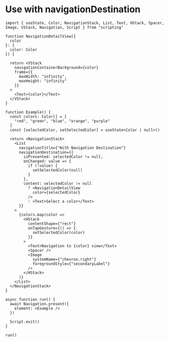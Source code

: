 # Use with navigationDestination 

```tsx
import { useState, Color, NavigationStack, List, Text, HStack, Spacer, Image, VStack, Navigation, Script } from "scripting"

function NavigationDetailView({
  color
}: {
  color: Color
}) {

  return <VStack
    navigationContainerBackground={color}
    frame={{
      maxWidth: "infinity",
      maxHeight: "infinity"
    }}
  >
    <Text>{color}</Text>
  </VStack>
}

function Example() {
  const colors: Color[] = [
    "red", "green", "blue", "orange", "purple"
  ]
  const [selectedColor, setSelectedColor] = useState<Color | null>()

  return <NavigationStack>
    <List
      navigationTitle={"With Navigation Destination"}
      navigationDestination={{
        isPresented: selectedColor != null,
        onChanged: value => {
          if (!value) {
            setSelectedColor(null)
          }
        },
        content: selectedColor != null
          ? <NavigationDetailView
            color={selectedColor}
          />
          : <Text>Select a color</Text>
      }}
    >
      {colors.map(color =>
        <HStack
          contentShape={"rect"}
          onTapGesture={() => {
            setSelectedColor(color)
          }}
        >
          <Text>Navigation to {color} view</Text>
          <Spacer />
          <Image
            systemName={"chevron.right"}
            foregroundStyle={"secondaryLabel"}
          />
        </HStack>
      )}
    </List>
  </NavigationStack>
}

async function run() {
  await Navigation.present({
    element: <Example />
  })

  Script.exit()
}

run()

```